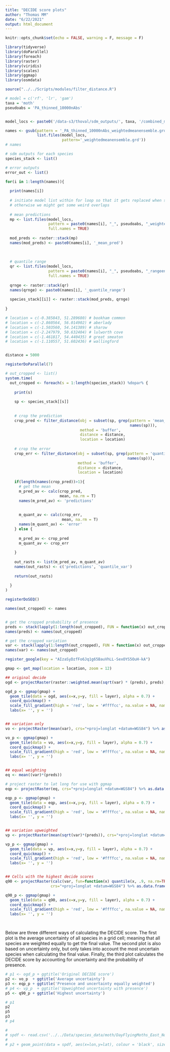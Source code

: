 ```yaml
---
title: "DECIDE score plots"
author: "Thomas MM"
date: "6/22/2021"
output: html_document
---
```


```r

knitr::opts_chunk$set(echo = FALSE, warning = F, message = F)

library(tidyverse)
library(doParallel)
library(foreach)
library(raster)
library(viridis)
library(scales)
library(ggmap)
library(osmdata)

source("../../Scripts/modules/filter_distance.R")

```


```r

# model = c('rf', 'lr', 'gam')
taxa = 'moth'
pseudoabs = 'PA_thinned_10000nAbs'


model_locs <- paste0('/data-s3/thoval/sdm_outputs/', taxa, '/combined_model_outputs/', pseudoabs)

names <- gsub(pattern = '_PA_thinned_10000nAbs_weightedmeanensemble.grd', replacement = '', 
              list.files(model_locs, 
                         pattern='_weightedmeanensemble.grd'))
# names

# sdm outputs for each species
species_stack <- list()

# error outputs
error_out <- list()

for(i in 1:length(names)){
  
  print(names[i])
  
  # initiate model list within for loop so that it gets replaced when starting a new species
  # otherwise we might get some weird overlaps
  
  # mean predictions
  mp <- list.files(model_locs, 
                   pattern = paste0(names[i], "_", pseudoabs, "_weightedmeanensemble.grd"),
                   full.names = TRUE)
  
  mod_preds <- raster::stack(mp)
  names(mod_preds) <- paste0(names[i], '_mean_pred')
  
  
  
  # quantile range
  qr <- list.files(model_locs, 
                   pattern = paste0(names[i], "_", pseudoabs, "_rangeensemblequantiles.grd"),
                   full.names = TRUE)
  
  qrnge <- raster::stack(qr)
  names(qrnge) <- paste0(names[i], '_quantile_range')
  
  species_stack[[i]] <- raster::stack(mod_preds, qrnge)
  
}


```


```r

# location = c(-0.385843, 51.289680) # bookham common
# location = c(-2.860564, 56.014902) # aberlady
# location = c(-1.503560, 54.141389) # sharow
# location = c(-2.247979, 50.632404) # lulworth cove
# location = c(-1.461817, 54.440435) # great smeaton
# location = c(-1.110557, 51.602436) # wallingford


distance = 5000

```


```r

registerDoParallel(7)

# out_cropped <- list()
system.time(
  out_cropped <- foreach(s = 1:length(species_stack)) %dopar% {
    
    print(s)
    
    sp <- species_stack[[s]]
    
    
    # crop the prediction
    crop_pred <- filter_distance(obj = subset(sp, grep(pattern = 'mean_pred',
                                                       names(sp))),
                                 method = 'buffer',
                                 distance = distance,
                                 location = location)
    
    # crop the error
    crop_err <- filter_distance(obj = subset(sp, grep(pattern = 'quantile_range',
                                                      names(sp))),
                                method = 'buffer',
                                distance = distance,
                                location = location)
    
    if(length(names(crop_pred))>1){
      # get the mean
      m_pred_av <- calc(crop_pred,
                        mean, na.rm = T)
      names(m_pred_av) <- 'predictions'
      
      
      m_quant_av <- calc(crop_err,
                         mean, na.rm = T)
      names(m_quant_av) <- 'error'
    } else {
      
      m_pred_av <- crop_pred
      m_quant_av <- crop_err
      
    }
    
    out_rasts <- list(m_pred_av, m_quant_av)
    names(out_rasts) <- c('predictions', 'quantile_var')
    
    return(out_rasts)
    
  }
)

registerDoSEQ()

names(out_cropped) <- names


# get the cropped probability of presence
preds <- stack(lapply(1:length(out_cropped), FUN = function(x) out_cropped[[x]]$predictions))
names(preds) <- names(out_cropped)

# get the cropped variation
var <- stack(lapply(1:length(out_cropped), FUN = function(x) out_cropped[[x]]$quantile_var))
names(var) <- names(out_cropped)


```


```r

register_google(key = "AIzaSyDzfFo6Jq1g65BauVhLL-SexOYS5OuH-kA")

gmap <- get_map(location = location, zoom = 12)

## original decide
ogd <- projectRaster(raster::weighted.mean(sqrt(var) * (preds), preds), crs="+proj=longlat +datum=WGS84") %>% as.data.frame(xy=T)

ogd_p <- ggmap(gmap) +
  geom_tile(data = ogd, aes(x=x,y=y, fill = layer), alpha = 0.7) +
  coord_quickmap() +
  scale_fill_gradient(high = 'red', low = '#ffffcc', na.value = NA, name = 'DECIDE score') +
  labs(x= '', y = '')


## variation only
vo <- projectRaster(mean(var), crs="+proj=longlat +datum=WGS84") %>% as.data.frame(xy=T)

vo_p <- ggmap(gmap) +
  geom_tile(data = vo, aes(x=x,y=y, fill = layer), alpha = 0.7) +
  coord_quickmap() +
  scale_fill_gradient(high = 'red', low = '#ffffcc', na.value = NA, name = 'DECIDE score') +
  labs(x= '', y = '')


## equal weighting
eq <- mean((var)*(preds))

# project raster to lat long for use with ggmap
eqp <- projectRaster(eq, crs="+proj=longlat +datum=WGS84") %>% as.data.frame(xy=T)

eqp_p <- ggmap(gmap) +
  geom_tile(data = eqp, aes(x=x,y=y, fill = layer), alpha = 0.7) +
  coord_quickmap() +
  scale_fill_gradient(high = 'red', low = '#ffffcc', na.value = NA, name = 'DECIDE score') +
  labs(x= '', y = '')


## variation upweighted
vp <- projectRaster(mean(sqrt(var)*(preds)), crs="+proj=longlat +datum=WGS84") %>% as.data.frame(xy=T)

vp_p <- ggmap(gmap) +
  geom_tile(data = vp, aes(x=x,y=y, fill = layer), alpha = 0.7) +
  coord_quickmap() +
  scale_fill_gradient(high = 'red', low = '#ffffcc', na.value = NA, name = 'DECIDE score') +
  labs(x= '', y = '')


## Cells with the highest decide scores
q90 <- projectRaster(calc(var, fun=function(x) quantile(x, .9, na.rm=TRUE)), 
                    crs="+proj=longlat +datum=WGS84") %>% as.data.frame(xy=T)

q90_p <- ggmap(gmap) +
  geom_tile(data = q90, aes(x=x,y=y, fill = layer), alpha = 0.7) +
  coord_quickmap() +
  scale_fill_gradient(high = 'red', low = '#ffffcc', na.value = NA, name = 'DECIDE score') +
  labs(x= '', y = '')




```


Below are three different ways of calculating the DECIDE score. The first plot is the average uncertainty of all species in a grid cell; meaning that all species are weighted equally to get the final value. The second plot is also based on uncertainty only, but only takes into account the most uncertain species when calculating the final value. Finally, the third plot calculates the DECIDE score by accounting for uncertainty and the probability of presence.


```r


# p1 <- ogd_p + ggtitle('Original DECIDE score')
p2 <- vo_p  + ggtitle('Average uncertainty')
p3 <- eqp_p + ggtitle('Presence and uncertainty equally weighted')
# p4 <- vp_p  + ggtitle('Upweighted uncertainty with presence')
p5 <- q90_p + ggtitle('Highest uncertainty')

# p1
p2 
p5
p3
# p4

```


```r
# 
# spdf <- read.csv('../../Data/species_data/moth/DayFlyingMoths_East_Norths.csv')
# 
# p2 + geom_point(data = spdf, aes(x=lon,y=lat), colour = 'black', size = 0.8, pch = 20)

```




